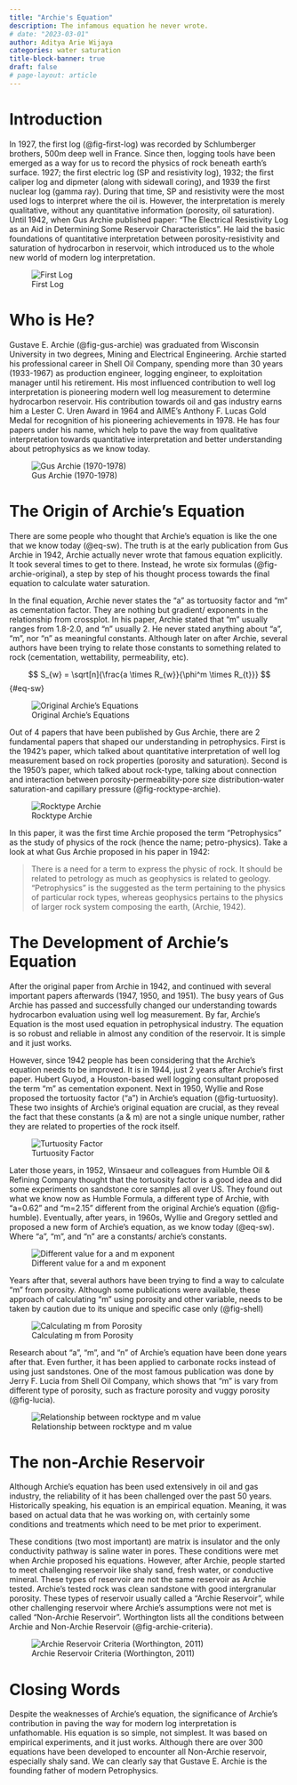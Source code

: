 ```yaml
---
title: "Archie's Equation"
description: The infamous equation he never wrote.
# date: "2023-03-01"
author: Aditya Arie Wijaya
categories: water saturation
title-block-banner: true
draft: false
# page-layout: article
---
```


# Introduction

In 1927, the first log (@fig-first-log) was recorded by Schlumberger brothers, 500m deep well in France. Since then, logging tools have been emerged as a way for us to record the physics of rock beneath earth's surface. 1927; the first electric log (SP and resistivity log), 1932; the first caliper log and dipmeter (along with sidewall coring), and 1939 the first nuclear log (gamma ray). During that time, SP and resistivity were the most used logs to interpret where the oil is. However, the interpretation is merely qualitative, without any quantitative information (porosity, oil saturation). Until 1942, when Gus Archie published paper: "The Electrical Resistivity Log as an Aid in Determining Some Reservoir Characteristics". He laid the basic foundations of quantitative interpretation between porosity-resistivity and saturation of hydrocarbon in reservoir, which introduced us to the whole new world of modern log interpretation.

![First Log](images/paste-1.png){#fig-first-log}

# Who is He?

Gustave E. Archie (@fig-gus-archie) was graduated from Wisconsin University in two degrees, Mining and Electrical Engineering. Archie started his professional career in Shell Oil Company, spending more than 30 years (1933-1967) as production engineer, logging engineer, to exploitation manager until his retirement. His most influenced contribution to well log interpretation is pioneering modern well log measurement to determine hydrocarbon reservoir. His contribution towards oil and gas industry earns him a Lester C. Uren Award in 1964 and AIME's Anthony F. Lucas Gold Medal for recognition of his pioneering achievements in 1978. He has four papers under his name, which help to pave the way from qualitative interpretation towards quantitative interpretation and better understanding about petrophysics as we know today.

![Gus Archie (1970-1978)](images/paste-2.png){#fig-gus-archie}

# The Origin of Archie's Equation

There are some people who thought that Archie's equation is like the one that we know today (@eq-sw). The truth is at the early publication from Gus Archie in 1942, Archie actually never wrote that famous equation explicitly. It took several times to get to there. Instead, he wrote six formulas (@fig-archie-original), a step by step of his thought process towards the final equation to calculate water saturation.

In the final equation, Archie never states the "a" as tortuosity factor and "m" as cementation factor. They are nothing but gradient/ exponents in the relationship from crossplot. In his paper, Archie stated that "m" usually ranges from 1.8-2.0, and "n" usually 2. He never stated anything about "a", "m", nor "n" as meaningful constants. Although later on after Archie, several authors have been trying to relate those constants to something related to rock (cementation, wettability, permeability, etc).

$$
S_{w} =  \sqrt[n]{\frac{a \times R_{w}}{\phi^m \times R_{t}}}
$$ {#eq-sw}

![Original Archie's Equations](images/paste-3.png){#fig-archie-original}

Out of 4 papers that have been published by Gus Archie, there are 2 fundamental papers that shaped our understanding in petrophysics. First is the 1942's paper, which talked about quantitative interpretation of well log measurement based on rock properties (porosity and saturation). Second is the 1950's paper, which talked about rock-type, talking about connection and interaction between porosity-permeability-pore size distribution-water saturation-and capillary pressure (@fig-rocktype-archie).

![Rocktype Archie](images/paste-4.png){#fig-rocktype-archie}

In this paper, it was the first time Archie proposed the term "Petrophysics" as the study of physics of the rock (hence the name; petro-physics). Take a look at what Gus Archie proposed in his paper in 1942:

> There is a need for a term to express the physic of rock. It should be related to petrology as much as geophysics is related to geology. "Petrophysics" is the suggested as the term pertaining to the physics of particular rock types, whereas geophysics pertains to the physics of larger rock system composing the earth, (Archie, 1942).

# The Development of Archie's Equation

After the original paper from Archie in 1942, and continued with several important papers afterwards (1947, 1950, and 1951). The busy years of Gus Archie has passed and successfully changed our understanding towards hydrocarbon evaluation using well log measurement. By far, Archie's Equation is the most used equation in petrophysical industry. The equation is so robust and reliable in almost any condition of the reservoir. It is simple and it just works.

However, since 1942 people has been considering that the Archie's equation needs to be improved. It is in 1944, just 2 years after Archie's first paper. Hubert Guyod, a Houston-based well logging consultant proposed the term "m" as cementation exponent. Next in 1950, Wyllie and Rose proposed the tortuosity factor ("a") in Archie's equation (@fig-turtuosity). These two insights of Archie's original equation are crucial, as they reveal the fact that these constants (a & m) are not a single unique number, rather they are related to properties of the rock itself.

![Turtuosity Factor](images/paste-6.png){#fig-turtuosity}

Later those years, in 1952, Winsaeur and colleagues from Humble Oil & Refining Company thought that the tortuosity factor is a good idea and did some experiments on sandstone core samples all over US. They found out what we know now as Humble Formula, a different type of Archie, with "a=0.62" and "m=2.15" different from the original Archie's equation (@fig-humble). Eventually, after years, in 1960s, Wyllie and Gregory settled and proposed a new form of Archie's equation, as we know today (@eq-sw). Where "a", "m", and "n" are a constants/ archie's constants.

![Different value for a and m exponent](images/paste-5.png){#fig-humble}

Years after that, several authors have been trying to find a way to calculate "m" from porosity. Although some publications were available, these approach of calculating "m" using porosity and other variable, needs to be taken by caution due to its unique and specific case only (@fig-shell)

![Calculating m from Porosity](images/paste-10.png){#fig-shell}

Research about "a", "m", and "n" of Archie's equation have been done years after that. Even further, it has been applied to carbonate rocks instead of using just sandstones. One of the most famous publication was done by Jerry F. Lucia from Shell Oil Company, which shows that "m" is vary from different type of porosity, such as fracture porosity and vuggy porosity (@fig-lucia).

![Relationship between rocktype and m value](images/paste-9.png){#fig-lucia}

# The non-Archie Reservoir

Although Archie's equation has been used extensively in oil and gas industry, the reliability of it has been challenged over the past 50 years. Historically speaking, his equation is an empirical equation. Meaning, it was based on actual data that he was working on, with certainly some conditions and treatments which need to be met prior to experiment.

These conditions (two most important) are matrix is insulator and the only conductivity pathway is saline water in pores. These conditions were met when Archie proposed his equations. However, after Archie, people started to meet challenging reservoir like shaly sand, fresh water, or conductive mineral. These types of reservoir are not the same reservoir as Archie tested. Archie's tested rock was clean sandstone with good intergranular porosity. These types of reservoir usually called a "Archie Reservoir", while other challenging reservoir where Archie's assumptions were not met is called "Non-Archie Reservoir". Worthington lists all the conditions between Archie and Non-Archie Reservoir (@fig-archie-criteria).

![Archie Reservoir Criteria (Worthington, 2011)](images/paste-11.png){#fig-archie-criteria}

# Closing Words

Despite the weaknesses of Archie’s equation, the significance of Archie’s contribution in paving the way for modern log interpretation is unfathomable. His equation is so simple, not simplest. It was based on empirical experiments, and it just works. Although there are over 300 equations have been developed to encounter all Non-Archie reservoir, especially shaly sand. We can clearly say that Gustave E. Archie is the founding father of modern Petrophysics.